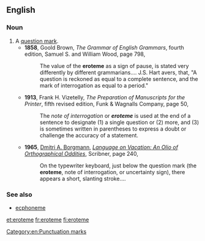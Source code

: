 ==English==

===Noun===
{{en-noun}}

# A [[question mark]].
#* '''1858''', Goold Brown, ''The Grammar of English Grammars'', fourth edition, Samuel S. and William Wood, page 798,
#*: The value of the '''eroteme''' as a sign of pause,<!--sic comma--> is stated very differently by different grammarians.... J.S. Hart avers, that,<!--sic commas--> "A question is reckoned as equal to a complete sentence, and the mark of interrogation as equal to a period."
#* '''1913''', Frank H. Vizetelly, ''The Preparation of Manuscripts for the Printer'', fifth revised edition, Funk & Wagnalls Company, page 50,
#*: The ''note of interrogation'' or '''''eroteme''''' is used at the end of a sentence to designate (1) a single question or (2) more, and (3) is sometimes written in parentheses to express a doubt or challenge the accuracy of a statement.
#* '''1965''', [[w:Dmitri Borgmann|Dmitri A. Borgmann]], ''[[w:Language on Vacation: An Olio of Orthographical Oddities|Language on Vacation: An Olio of Orthographical Oddities]]'', Scribner, page 240,
#*: On the typewriter keyboard, just below the question mark (the '''eroteme''', note of interrogation, or uncertainty sign), there appears a short, slanting stroke....

===See also===
* [[ecphoneme]]
{{punctuation}}

[[Category:en:Punctuation marks]]

[[et:eroteme]]
[[fr:eroteme]]
[[fi:eroteme]]